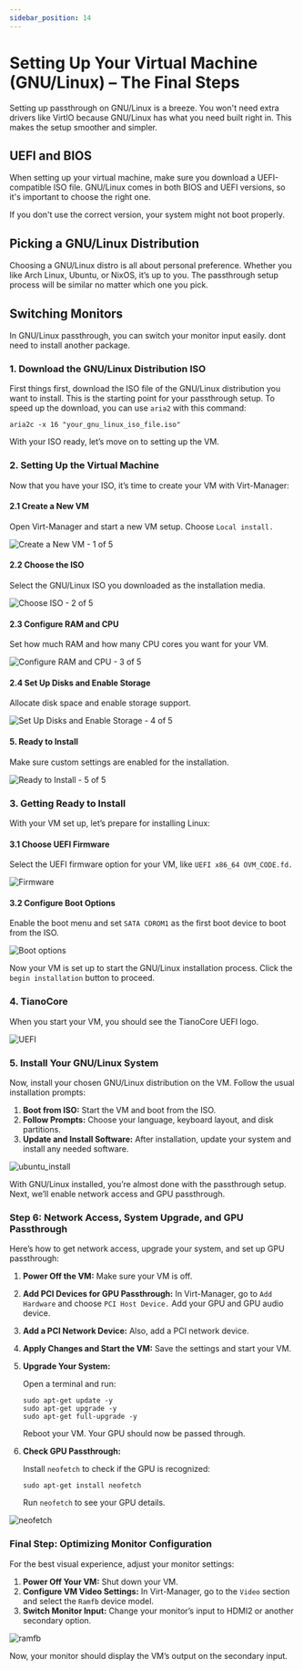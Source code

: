 ```yaml
---
sidebar_position: 14
---
```


# Setting Up Your Virtual Machine (GNU/Linux) – The Final Steps

Setting up passthrough on GNU/Linux is a breeze. You won't need extra drivers like VirtIO because GNU/Linux has what you need built right in. This makes the setup smoother and simpler.

## UEFI and BIOS

When setting up your virtual machine, make sure you download a UEFI-compatible ISO file. GNU/Linux comes in both BIOS and UEFI versions, so it's important to choose the right one.

If you don't use the correct version, your system might not boot properly. 

## Picking a GNU/Linux Distribution

Choosing a GNU/Linux distro is all about personal preference. Whether you like Arch Linux, Ubuntu, or NixOS, it’s up to you. The passthrough setup process will be similar no matter which one you pick.

## Switching Monitors

In GNU/Linux passthrough, you can switch your monitor input easily. dont need to install another package.

### 1. Download the GNU/Linux Distribution ISO

First things first, download the ISO file of the GNU/Linux distribution you want to install. This is the starting point for your passthrough setup. To speed up the download, you can use `aria2` with this command:

```shell
aria2c -x 16 "your_gnu_linux_iso_file.iso"
```

With your ISO ready, let’s move on to setting up the VM.

### 2. Setting Up the Virtual Machine

Now that you have your ISO, it’s time to create your VM with Virt-Manager:

#### 2.1 Create a New VM

Open Virt-Manager and start a new VM setup. Choose `Local install.`

![Create a New VM - 1 of 5](./images/GNU-Linux/1of5.png)

#### 2.2 Choose the ISO

Select the GNU/Linux ISO you downloaded as the installation media.

![Choose ISO - 2 of 5](./images/GNU-Linux/2of5.png)

#### 2.3 Configure RAM and CPU

Set how much RAM and how many CPU cores you want for your VM.

![Configure RAM and CPU - 3 of 5](./images/GNU-Linux/3of5.png)

#### 2.4 Set Up Disks and Enable Storage

Allocate disk space and enable storage support.

![Set Up Disks and Enable Storage - 4 of 5](./images/GNU-Linux/4of5.png)

#### 5. Ready to Install

Make sure custom settings are enabled for the installation.

![Ready to Install - 5 of 5](./images/GNU-Linux/5of5.png)

### 3. Getting Ready to Install

With your VM set up, let’s prepare for installing Linux:

#### 3.1 Choose UEFI Firmware

Select the UEFI firmware option for your VM, like `UEFI x86_64 OVM_CODE.fd.`

![Firmware](./images/GNU-Linux/firmware.png)

#### 3.2 Configure Boot Options

Enable the boot menu and set `SATA CDROM1` as the first boot device to boot from the ISO.

![Boot options](./images/GNU-Linux/boot_options.png)

Now your VM is set up to start the GNU/Linux installation process. Click the `begin installation` button to proceed.

### 4. TianoCore

When you start your VM, you should see the TianoCore UEFI logo. 

![UEFI](./images/GNU-Linux/Tiano_core.png)

### 5. Install Your GNU/Linux System

Now, install your chosen GNU/Linux distribution on the VM. Follow the usual installation prompts:

1. **Boot from ISO:** Start the VM and boot from the ISO.
2. **Follow Prompts:** Choose your language, keyboard layout, and disk partitions.
3. **Update and Install Software:** After installation, update your system and install any needed software.

![ubuntu_install](./images/GNU-Linux/install_ubuntu.png)

With GNU/Linux installed, you’re almost done with the passthrough setup. Next, we’ll enable network access and GPU passthrough.

### Step 6: Network Access, System Upgrade, and GPU Passthrough

Here’s how to get network access, upgrade your system, and set up GPU passthrough:

1. **Power Off the VM:** Make sure your VM is off.
2. **Add PCI Devices for GPU Passthrough:** In Virt-Manager, go to `Add Hardware` and choose `PCI Host Device.` Add your GPU and GPU audio device.
3. **Add a PCI Network Device:** Also, add a PCI network device.
4. **Apply Changes and Start the VM:** Save the settings and start your VM.

5. **Upgrade Your System:**

   Open a terminal and run:

   ```shell
   sudo apt-get update -y
   sudo apt-get upgrade -y
   sudo apt-get full-upgrade -y
   ```

   Reboot your VM. Your GPU should now be passed through.

6. **Check GPU Passthrough:**

   Install `neofetch` to check if the GPU is recognized:

   ```shell
   sudo apt-get install neofetch
   ```

   Run `neofetch` to see your GPU details.

![neofetch](./images/GNU-Linux/neofetch.png)

### Final Step: Optimizing Monitor Configuration

For the best visual experience, adjust your monitor settings:

1. **Power Off Your VM:** Shut down your VM.
2. **Configure VM Video Settings:** In Virt-Manager, go to the `Video` section and select the `Ramfb` device model.
3. **Switch Monitor Input:** Change your monitor’s input to HDMI2 or another secondary option.

![ramfb](./images/GNU-Linux/ramfb.png)

Now, your monitor should display the VM’s output on the secondary input.
